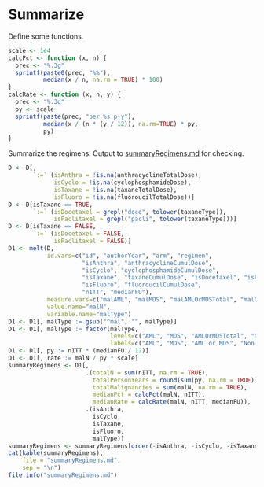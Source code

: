 # Summarize

Define some functions.


```r
scale <- 1e4
calcPct <- function (x, n) {
  prec <- "%.3g"
  sprintf(paste0(prec, "%%"),
          median(x / n, na.rm = TRUE) * 100)
}
calcRate <- function (x, n, y) {
  prec <- "%.3g"
  py <- scale
  sprintf(paste(prec, "per %s p-y"),
          median(x / (n * (y / 12)), na.rm=TRUE) * py,
          py)
}
```

Summarize the regimens.
Output to [summaryRegimens.md](summaryRegimens.md) for checking.


```r
D <- D[,
       `:=` (isAnthra = !is.na(anthracyclineTotalDose),
             isCyclo = !is.na(cyclophosphamideDose),
             isTaxane = !is.na(taxaneTotalDose),
             isFluoro = !is.na(fluoroucilTotalDose))]
D <- D[isTaxane == TRUE,
       `:=` (isDocetaxel = grepl("doce", tolower(taxaneType)),
             isPaclitaxel = grepl("pacli", tolower(taxaneType)))]
D <- D[isTaxane == FALSE,
       `:=` (isDocetaxel = FALSE,
             isPaclitaxel = FALSE)]
D1 <- melt(D,
           id.vars=c("id", "authorYear", "arm", "regimen",
                     "isAnthra", "anthracyclineCumulDose",
                     "isCyclo", "cyclophosphamideCumulDose",
                     "isTaxane", "taxaneCumulDose", "isDocetaxel", "isPaclitaxel",
                     "isFluoro", "fluoroucilCumulDose",
                     "nITT", "medianFU"),
           measure.vars=c("malAML", "malMDS", "malAMLOrMDSTotal", "malNonBreastSolid"),
           value.name="malN",
           variable.name="malType")
D1 <- D1[, malType := gsub("^mal", "", malType)]
D1 <- D1[, malType := factor(malType,
                             levels=c("AML", "MDS", "AMLOrMDSTotal", "NonBreastSolid"),
                             labels=c("AML", "MDS", "AML or MDS", "Non-Breast Solid"))]
D1 <- D1[, py := nITT * (medianFU / 12)]
D1 <- D1[, rate := malN / py * scale]
summaryRegimens <- D1[,
                      .(totalN = sum(nITT, na.rm = TRUE),
                        totalPersonYears = round(sum(py, na.rm = TRUE)),
                        totalMalignancies = sum(malN, na.rm = TRUE),
                        medianPct = calcPct(malN, nITT),
                        medianRate = calcRate(malN, nITT, medianFU)),
                      .(isAnthra,
                        isCyclo,
                        isTaxane,
                        isFluoro,
                        malType)]
summaryRegimens <- summaryRegimens[order(-isAnthra, -isCyclo, -isTaxane, -isFluoro, malType)]
cat(kable(summaryRegimens),
    file = "summaryRegimens.md",
    sep = "\n")
file.info("summaryRegimens.md")
```
